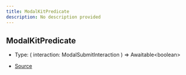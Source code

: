 ```yaml
---
title: ModalKitPredicate
description: No description provided
---
```


## ModalKitPredicate

- Type: (
  interaction: ModalSubmitInteraction
  ) => Awaitable\<boolean>

- [Source](https://github.com/underctrl-io/commandkit/blob/f8cc07d11d2ae5ed7f529adff1649936223e27b2/packages/commandkit/src/components/modal/ModalKit.ts#L17)
